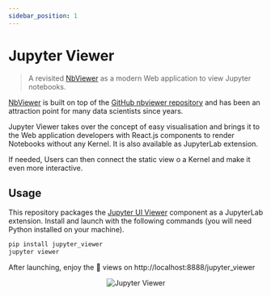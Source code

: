 ```yaml
---
sidebar_position: 1
---
```


# Jupyter Viewer

> A revisited [NbViewer](https://nbviewer.org) as a modern Web application to view Jupyter notebooks.

[NbViewer](https://nbviewer.org) is built on top of the [GitHub nbviewer repository](https://github.com/jupyter/nbviewer) and has been an attraction point for many data scientists since years.

Jupyter Viewer takes over the concept of easy visualisation and brings it to the Web application developers with React.js components to render Notebooks without any Kernel. It is also available as JupyterLab extension.

If needed, Users can then connect the static view o a Kernel and make it even more interactive.

## Usage

This repository packages the [Jupyter UI Viewer](https://jupyter-ui.datalayer.tech/docs/components/viewer) component as a JupyterLab extension. Install and launch with the following commands (you will need Python installed on your machine).

```bash
pip install jupyter_viewer
jupyter viewer
```

After launching, enjoy the 👀 views on http://localhost:8888/jupyter_viewer

<div align="center" style={{textAlign: "center"}}>
  <img alt="Jupyter Viewer" src="https://datalayer-jupyter-examples.s3.amazonaws.com/jupyter-viewer.gif" />
</div>
